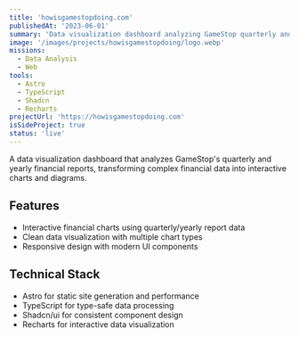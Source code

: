 ```yaml
---
title: 'howisgamestopdoing.com'
publishedAt: '2023-06-01'
summary: 'Data visualization dashboard analyzing GameStop quarterly and yearly financial reports with interactive charts'
image: '/images/projects/howisgamestopdoing/logo.webp'
missions:
  - Data Analysis
  - Web
tools:
  - Astro
  - TypeScript
  - Shadcn
  - Recharts
projectUrl: 'https://howisgamestopdoing.com'
isSideProject: true
status: 'live'
---
```


A data visualization dashboard that analyzes GameStop's quarterly and yearly financial reports, transforming complex financial data into interactive charts and diagrams.

## Features

- Interactive financial charts using quarterly/yearly report data
- Clean data visualization with multiple chart types
- Responsive design with modern UI components

## Technical Stack

- Astro for static site generation and performance
- TypeScript for type-safe data processing
- Shadcn/ui for consistent component design
- Recharts for interactive data visualization
